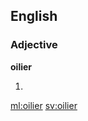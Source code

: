 ==English==

===Adjective===
'''oilier'''

# {{en-comparative of|oily}}

[[ml:oilier]]
[[sv:oilier]]